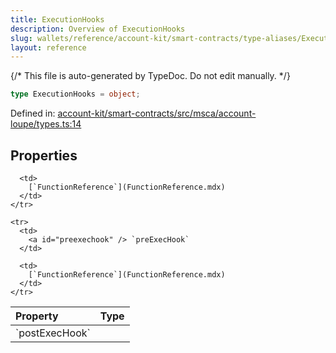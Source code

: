 ```yaml
---
title: ExecutionHooks
description: Overview of ExecutionHooks
slug: wallets/reference/account-kit/smart-contracts/type-aliases/ExecutionHooks
layout: reference
---
```


{/* This file is auto-generated by TypeDoc. Do not edit manually. */}

```ts
type ExecutionHooks = object;
```

Defined in: [account-kit/smart-contracts/src/msca/account-loupe/types.ts:14](https://github.com/alchemyplatform/aa-sdk/blob/153785ddc87beb160382c2bae7dbafa4a66ade9a/account-kit/smart-contracts/src/msca/account-loupe/types.ts#L14)

## Properties

<table>
  <thead>
    <tr>
      <th align="left">Property</th>
      <th align="left">Type</th>
    </tr>
  </thead>

  <tbody>
    <tr>
      <td>
        <a id="postexechook" /> `postExecHook`
      </td>

      <td>
        [`FunctionReference`](FunctionReference.mdx)
      </td>
    </tr>

    <tr>
      <td>
        <a id="preexechook" /> `preExecHook`
      </td>

      <td>
        [`FunctionReference`](FunctionReference.mdx)
      </td>
    </tr>

  </tbody>
</table>
